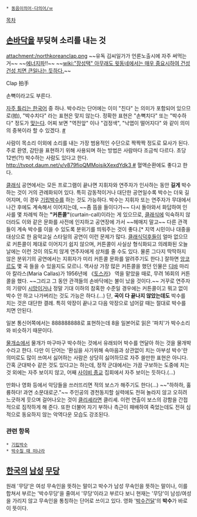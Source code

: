  * [[동음이의어·다의어/ㅂ]]

[[목차]]
== [[손]]바닥을 부딪혀 소리를 내는 것 ==
attachment:/northkoreanclap.png
~~유독 김씨일가가 언론노출시에 자주 써먹는 거~~ ~~[[에너지파]]!!~~
~~[[wiki:"장성택" 아무래도 윗동네에서는 매우 중요시하여 건성건성 치면 큰일나는 듯하다.]]~~

Clap
拍手

손뼉이라고도 부른다.

[[자주 틀리는 한국어]] 중 하나. 박수라는 단어에는 이미 "친다" 는 의미가 포함되어 있으므로(拍), "박수치다" 라는 표현은 맞지 않는다. 정확한 표현은 "손뼉치다" 또는 "박수하다" 정도가 [[맞다|맞는다]]. 어찌 보면 "역전앞" 이나 "검정색", "낙엽이 떨어지다" 와 같이 의미의 중복이라 할 수 있겠다. [http://krdic.naver.com/rescript_detail.nhn?seq=4568 #]

사람이 목소리 이외에 소리를 내는 가장 범용적인 수단으로 짝짝짝 정도로 묘사가 된다. 주로 환영, 감탄을 표현하기 위해 사용되며 하는 방법은 사람마다 조금씩 다르다. 초당 12번(?!) 박수하는 사람도 있다고 한다. [[http://tvpot.daum.net/v/v879fioQMMoisikXexdYdk3 #]] 혈액순환에도 좋다고 한다.

[[클래식]] 공연에서는 모든 프로그램이 끝나면 지휘자와 연주자가 인사하는 동안 '''길게''' 박수하는 것이 거의 관례화되어 있다. 특히 감동적이거나 대단한 공연일수록 박수는 더욱 길어지며, 이 경우 [[기립박수]]를 하는 것도 가능하다. 박수는 지휘자 또는 연주자가 무대에서 나간 후에도 계속해서 이어지는데, ~~좀 뜸을 들이다가~~ 다시 돌아와서 화답하여 인사를 몇 차례씩 하는 '''"커튼콜"'''(curtain-call)이라는 게 있으므로, [[클래식]]에 익숙하지 않더라도 이와 같은 문화를 사전에 인지하고 공연장에 가서 ~~헤매지 말고~~ 다른 관객들이 계속 박수를 이을 수 있도록 분위기를 띄워주는 것이 좋다.[* 지역 시민이나 대중을 대상으로 한 음악교실 스타일의 공연이 이런 문제가 많다. [[클래식덕후]]들이 얼마 없으므로 커튼콜이 제대로 이어지기 쉽지 않으며, 커튼콜이 사실상 형식화되고 의례화된 오늘날에는 이런 것이 의도치 않게 연주자에게 상처를 줄 수도 있다. 물론 그다지 딱딱하지 않은 분위기의 공연에서는 지휘자가 미리 커튼콜 문화를 알려주기도 한다.] 잘하면 [[앙코르]]도 몇 곡 들을 수 있을지도 모르니. 역사상 가장 많은 커튼콜을 했던 인물은 [[디바]] 마리아 칼라스(Maria Callas)가 1956년에 《[[토스카]]》 역을 맡았을 때로, 무려 16회의 커튼콜을 했다. ~~그리고 그 동안 관객들의 손바닥에는 불이 났을 것이다.~~ 거꾸로 연주자의 기량이 [[시망]]이거나 정말 기대 이하의 참혹한 수준일 경우에는 커튼콜이고 뭐고 없이 박수 안 하고 나가버리는 것도 가능은 하다.(…) 단, '''곡이 다 끝나지 않았는데도''' 박수를 치는 것은 대단한 결례. 특히 악장이 끝나고 다음 악장으로 넘어갈 때는 절대로 박수를 치면 안된다.

일본 통신어쪽에서는 888888888로 표현하는데 8을 일본어로 읽은 '파치'가 박수소리와 비슷하기 때문이다.

[[물개]]쇼에서 물개가 마구마구 박수하는 것에서 유래되어 박수를 연달아 하는 것을 물개박수라고 한다. 다만 이 단어는 '환심을 사기위해 속마음과 상관없이 치는 아부성 박수'란 의미로도 많이 쓰여서 싫어하는 사람은 상당히 싫어하므로 자주 쓸만한 표현은 아니다. 간혹 군대박수 같은 것도 있다고는 하는데, 정작 군대에서는 가끔 구보하는 도중에 치는 것 외에는 자주 보이지 않고, 어째 [[사이비 종교]] 집회에서 자주 보이는 듯하다.(…)

만화나 영화 등에서 악당들을 쓰러뜨리면 적의 보스가 해주기도 한다(…) ~~"하하하, 훌륭하다! 과연 소문대로군."~~ 주인공의 경천동지할 실력에도 전혀 놀라지 않고 오히려 느긋하게 웃으며 걸어나오는 것이 [[클리셰]]라면 클리셰. 이런 연출이 보스의 강함을 간접적으로 짐작하게 해 준다. 또한 더불어 자기 부하나 측근이 패배하여 죽었는데도 전혀 심적으로 동요하지 않는 악역다운 모습도 강조된다.

=== 관련 항목 ===
 * [[기립박수]]
 * [[박수칠 때 떠나라]]

== [[한국]]의 [[남성]] [[무당]] ==
원래 '무당'은 여성 무속인을 뜻하는 말이고 박수가 남성 무속인을 뜻하는 말이나, 이를 합쳐서 부르는 '박수무당'을 줄여서 '무당'이라고 부르다 보니 현재는 '무당'이 남성/여성을 가리지 않고 무속인을 통칭하는 단어로 쓰이고 있다. 영화 '[[박수건달]]'의 '''박수'''가 바로 이 뜻이다.
